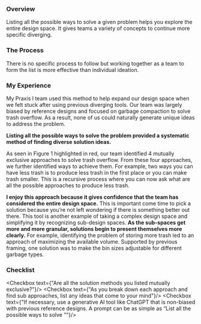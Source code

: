 ### Overview
Listing all the possible ways to solve a given problem helps you explore the entire design space. It gives teams a variety of concepts to continue more specific diverging. 

### The Process
There is no specific process to follow but working together as a team to form the list is more effective than individual ideation.

### My Experience
My Praxis I team used this method to help expand our design space when we felt stuck after using previous diverging tools. Our team was largely biased by reference designs and focused on garbage compaction to solve trash overflow. As a result, none of us could naturally generate unique ideas to address the problem.

**Listing all the possible ways to solve the problem provided a systematic method of finding diverse solution ideas.**


<div style={{display: 'flex', gap: "5px"}}>
    <DisplayImg src={all} alt="Figure 1: All possible ways to solve trash overflow with main approaches highlighted in red and sub approaches in yellow"/>
</div>

As seen in Figure 1 highlighted in red, our team identified 4 mutually exclusive approaches to solve trash overflow. From these four approaches, we further identified ways to achieve them. For example, two ways you can have less trash is to produce less trash in the first place or you can make trash smaller. This is a recursive process where you can now ask what are all the possible approaches to produce less trash. 

**I enjoy this approach because it gives confidence that the team has considered the entire design space.** This is important come time to pick a solution because you’re not left wondering if there is something better out there. This tool is another example of taking a complex design space and simplifying it by recognizing sub-design spaces. **As the sub-spaces get more and more granular, solutions begin to present themselves more clearly.** For example, identifying the problem of storing more trash led to an approach of maximizing the available volume. Supported by previous framing, one solution was to make the bin sizes adjustable for different garbage types.

### Checklist

<Checkbox text={"Are all the solution methods you listed mutually exclusive?"}/>
<Checkbox text={"As you break down each approach and find sub approaches, list any ideas that come to your mind"}/>
<Checkbox text={"If necessary, use a generative AI tool like ChatGPT that is non-biased with previous reference designs. A prompt can be as simple as “List all the possible ways to solve <your problem>”"}/>
